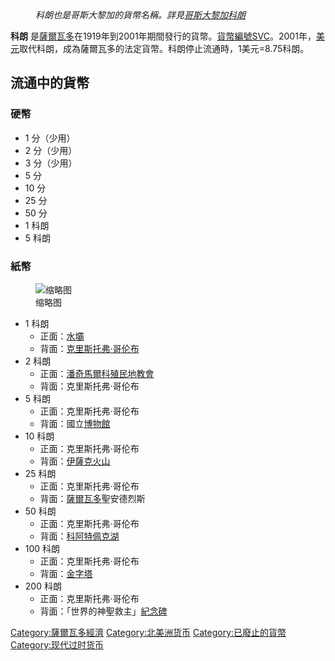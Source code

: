:''科朗也是哥斯大黎加的貨幣名稱。詳見[[哥斯大黎加科朗|哥斯大黎加科朗]]''

'''科朗''' 是[[薩爾瓦多|薩爾瓦多]]在1919年到2001年期間發行的貨幣。[[ISO_4217|貨幣編號]]SVC。2001年，[[美元|美元]]取代科朗，成為薩爾瓦多的法定貨幣。科朗停止流通時，1美元=8.75科朗。
==流通中的貨幣==
===硬幣===
*1 分（少用）
*2 分（少用）
*3 分（少用）
*5 分
*10 分
*25 分
*50 分
*1 科朗
*5 科朗

===紙幣===
[[File:Salvadoran_colon_banknote_set.jpg|缩略图]]
*1 科朗
**正面：[[水壩|水壩]]
**背面：[[克里斯托弗·哥伦布|克里斯托弗·哥伦布]]
*2 科朗
**正面：[[潘奇馬爾科|潘奇馬爾科]][[殖民地|殖民地]][[教會|教會]]
**背面：克里斯托弗·哥伦布
*5 科朗
**正面：克里斯托弗·哥伦布
**背面：國立[[博物館|博物館]]
*10 科朗
**正面：克里斯托弗·哥伦布
**背面：[[伊薩克火山|伊薩克火山]]
*25 科朗
**正面：克里斯托弗·哥伦布
**背面：[[薩爾瓦多|薩爾瓦多]]聖安德烈斯
*50 科朗
**正面：克里斯托弗·哥伦布
**背面：[[科阿特佩克湖|科阿特佩克湖]]
*100 科朗
**正面：克里斯托弗·哥伦布
**背面：[[金字塔|金字塔]]
*200 科朗
**正面：克里斯托弗·哥伦布
**背面：「世界的神聖救主」[[紀念碑|紀念碑]]

[[Category:薩爾瓦多經濟|Category:薩爾瓦多經濟]]
[[Category:北美洲货币|Category:北美洲货币]]
[[Category:已廢止的貨幣|Category:已廢止的貨幣]]
[[Category:现代过时货币|Category:现代过时货币]]